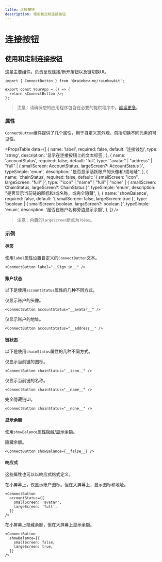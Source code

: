 ```yaml
---
title: 连接按钮
description: 使用和定制连接按钮
---
```


# 连接按钮

## 使用和定制连接按钮

这是主要组件。负责呈现连接/断开按钮以及链切换UI。

```tsx
import { ConnectButton } from '@rainbow-me/rainbowkit';

export const YourApp = () => {
  return <ConnectButton />;
};
```

> 注意：请确保您的应用程序包含在必要的提供程序中。[阅读更多](/docs/installation#wrap-providers)。

### 属性

`ConnectButton`组件提供了几个属性，用于自定义其外观，包括切换不同元素的可见性。

<PropsTable
  data={[
    {
      name: 'label',
      required: false,
      default: '连接钱包',
      type: 'string',
      description: '显示在连接按钮上的文本标签',
    },
    {
      name: 'accountStatus',
      required: false,
      default: 'full',
      type: '"avatar" | "address" | "full" | { smallScreen: AccountStatus, largeScreen?: AccountStatus }',
      typeSimple: 'enum',
      description:
        "是否显示活跃账户的头像和/或地址",
    },
    {
      name: 'chainStatus',
      required: false,
      default: '{ smallScreen: "icon", largeScreen: "full" }',
      type: '"icon" | "name" | "full" | "none" | { smallScreen: ChainStatus, largeScreen?: ChainStatus }',
      typeSimple: 'enum',
      description:
        "是否显示当前链的图标和/或名称，或完全隐藏",
    },
    {
      name: 'showBalance',
      required: false,
      default: '{ smallScreen: false, largeScreen: true }',
      type: 'boolean | { smallScreen: boolean, largeScreen?: boolean }',
      typeSimple: 'enum',
      description:
        '是否在账户名称旁边显示余额',
    },
  ]}
/>

> 注意：内置的`largeScreen`断点为`768px`。

### 示例

#### 标签

使用`label`属性设置自定义的`ConnectButton`文本。

```tsx
<ConnectButton label="__Sign in__" />
```

#### 账户状态

以下是使用`accountStatus`属性的几种不同方式。

仅显示账户的头像。

```tsx
<ConnectButton accountStatus="__avatar__" />
```

仅显示账户的地址。

```tsx
<ConnectButton accountStatus="__address__" />
```

#### 链状态

以下是使用`chainStatus`属性的几种不同方式。

仅显示当前链的图标。

```tsx
<ConnectButton chainStatus="__icon__" />
```

仅显示当前链的名称。

```tsx
<ConnectButton chainStatus="__name__" />
```

完全隐藏链UI。

```tsx
<ConnectButton chainStatus="__none__" />
```

#### 显示余额

使用`showBalance`属性隐藏/显示余额。

隐藏余额。

```tsx
<ConnectButton showBalance={__false__} />
```

#### 响应式

这些属性也可以以响应式格式定义。

在小屏幕上，仅显示账户图标。但在大屏幕上，显示图标和地址。

```tsx
<ConnectButton
  accountStatus={{
    smallScreen: 'avatar',
    largeScreen: 'full',
  }}
/>
```

在小屏幕上隐藏余额，但在大屏幕上显示余额。

```tsx
<ConnectButton
  showBalance={{
    smallScreen: false,
    largeScreen: true,
  }}
/>
```
